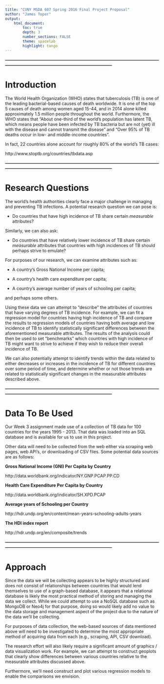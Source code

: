 ```yaml
---
title: "CUNY MSDA 607 Spring 2016 Final Project Proposal"
author: "James Topor"
output: 
    html_document:
        toc: true
        depth: 3
        number_sections: FALSE
        theme: spacelab
        highlight: tango
---
```


__---------------------------------------------------------------------------------------------------------------------------------------------------------------------------------------__

# Introduction

The World Health Organization (WHO) states that tuberculosis (TB) is one of the leading bacterial-based causes of death worldwide. It is one of the top 5 causes of death among women aged 15-44, and in 2014 alone killed approximately 1.5 million people throughout the world. Furthermore, the WHO states that "About one-third of the world's population has latent TB, which means people have been infected by TB bacteria but are not (yet) ill with the disease and cannot transmit the disease" and "Over 95% of TB deaths occur in low- and middle-income countries". 

In fact, 22 countries alone account for roughly 80% of the world's TB cases:

http://www.stoptb.org/countries/tbdata.asp

__---------------------------------------------------------------------------------------------------------------------------------------------------------------------------------------__

# Research Questions

The world's health authorities clearly face a major challenge in managing and preventing TB infections. A potential research question we can pose is:

- Do countries that have high incidence of TB  share certain *measurable* attributes?

Similarly, we can also ask:

- Do countries that have relatively lower incidence of TB share certain *measurable* attributes that countries with high incidences of TB should perhaps strive to emulate?

For purposes of our research, we can examine attributes such as:

- A country's Gross National Income per capita;

- A country's health care expenditure per capita;

- A country's average number of years of schooling per capita;

and perhaps some others.

Using these data we can attempt to "describe" the attributes of countries that have varying degrees of TB incidence. For example, we can fit a regression model for countries having high incidence of TB and compare the results to regression models of countries having both average and low incidence of TB to identify statistically significant differences between the aforementioned measurable attributes. The results of the analysis could then be used to set "benchmarks" which countries with high incidence of TB might want to strive to achieve if they wish to reduce their overall incidence of TB.

We can also potentially attempt to identify trends within the data related to either decreases or increases in the incidence of TB for different countries over some period of time, and determine whether or not those trends are related to statistically significant changes in the measurable attributes described above.

__---------------------------------------------------------------------------------------------------------------------------------------------------------------------------------------__

# Data To Be Used

Our Week 3 assignment made use of a collection of TB data for 100 countries for the years 1995 - 2013. That data was loaded into an SQL database and is available for us to use in this project.

Other data will need to be collected from the web either via scraping web pages, web API's, or downloading of CSV files. Some potential data sources are as follows:

__Gross National Income (GNI) Per Capita by Country__

http://data.worldbank.org/indicator/NY.GNP.PCAP.PP.CD


__Health Care Expenditure Per Capita by Country__

http://data.worldbank.org/indicator/SH.XPD.PCAP


__Average years of Schooling per Country__

http://hdr.undp.org/en/content/mean-years-schooling-adults-years


__The HDI index report__

http://hdr.undp.org/en/composite/trends

__---------------------------------------------------------------------------------------------------------------------------------------------------------------------------------------__

# Approach

Since the data we will be collecting appears to be highly structured and does not consist of relationships between countries that would lend themselves to use of a graph-based database, it appears that a relational database is likely the most practical method of storing and managing the data we collect. While we could attempt to use a NoSQL database such as MongoDB or Neo4j for that purpose, doing so would likely add no value to the data storage and management aspect of the project due to the nature of the data we'll be collecting. 

For purposes of data collection, the web-based sources of data mentioned above will need to be investigated to determine the most appropriate method of acquiring data from each (e.g., scraping, API, CSV download). 

The research effort will also likely require a significant amount of graphics / data visualization work. For example, we can attempt to construct geoplots that clearly show differences between various countries relative to the measurable attributes discussed above. 

Furthermore, we'll need construct and plot various regression models to enable the comparisons we envision.
